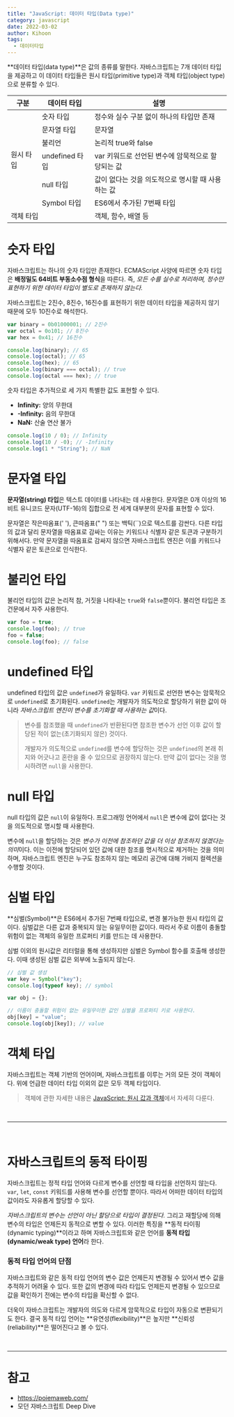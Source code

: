 ```yaml
---
title: "JavaScript: 데이터 타입(Data type)"
category: javascript
date: 2022-03-02
author: Kihoon
tags:
  - 데이터타입
---
```


**데이터 타입(data type)**은 값의 종류를 말한다. 자바스크립트는 7개 데이터 타입을 제공하고 이 데이터 타입들은 원시 타입(primitive type)과 객체 타입(object type)으로 분류할 수 있다.

<table>
  <thead>
    <th>구분</th>
    <th>데이터 타입</th>
    <th>설명</th>
  </thead>
  <tbody>
    <tr>
      <td rowspan="6">원시 타입</td>
      <td>숫자 타입</td>
      <td>정수와 실수 구분 없이 하나의 타입만 존재</td>
    </tr>
    <tr>
      <td>문자열 타입</td>
      <td>문자열</td>
    </tr>
    <tr>
      <td>불리언</td>
      <td>논리적 true와 false</td>
    </tr>
    <tr>
      <td>undefined 타입</td>
      <td>var 키워드로 선언된 변수에 암묵적으로 할당되는 값</td>
    </tr>
    <tr>
      <td>null 타입</td>
      <td>값이 없다는 것을 의도적으로 명시할 때 사용하는 값</td>
    </tr>
    <tr>
      <td>Symbol 타입</td>
      <td>ES6에서 추가된 7번째 타입</td>
    </tr>
    <tr>
      <td colspan="2">객체 타입</td>
      <td>객체, 함수, 배열 등</td>
    </tr>
  </tbody>
</table>

# 숫자 타입

자바스크립트는 하나의 숫자 타입만 존재한다. ECMAScript 사양에 따르면 숫자 타입은 **배정밀도 64비트 부동소수점 형식**을 따른다. 즉, _모든 수를 실수로 처리하며, 정수만 표현하기 위한 데이터 타입이 별도로 존재하지 않는다._

자바스크립트는 2진수, 8진수, 16진수를 표현하기 위한 데이터 타입을 제공하지 않기 때문에 모두 10진수로 해석한다.

```jsx
var binary = 0b01000001; // 2진수
var octal = 0o101; // 8진수
var hex = 0x41; // 16진수

console.log(binary); // 65
console.log(octal); // 65
console.log(hex); // 65
console.log(binary === octal); // true
console.log(octal === hex); // true
```

숫자 타입은 추가적으로 세 가지 특별한 값도 표현할 수 있다.

- **Infinity:** 양의 무한대
- **-Infinity:** 음의 무한대
- **NaN:** 산술 연산 불가

```jsx
console.log(10 / 0); // Infinity
console.log(10 / -0); // -Infinity
console.log(1 * "String"); // NaN
```

# 문자열 타입

**문자열(string) 타입**은 텍스트 데이터를 나타내는 데 사용한다. 문자열은 0개 이상의 16비트 유니코드 문자(UTF-16)의 집합으로 전 세계 대부분의 문자를 표현할 수 있다.

문자열은 작은따옴표(' '), 큰따옴표(" ") 또는 백틱(\`\`)으로 텍스트를 감싼다. 다른 타입의 값과 달리 문자열을 따옴표로 감싸는 이유는 키워드나 식별자 같은 토큰과 구분하기 위해서다. 만약 문자열을 따옴표로 감싸지 않으면 자바스크립트 엔진은 이를 키워드나 식별자 같은 토큰으로 인식한다.

# 불리언 타입

불리언 타입의 값은 논리적 참, 거짓을 나타내는 `true`와 `false`뿐이다. 불리언 타입은 조건문에서 자주 사용한다.

```jsx
var foo = true;
console.log(foo); // true
foo = false;
console.log(foo); // false
```

# undefined 타입

undefined 타입의 값은 `undefined`가 유일하다.
`var` 키워드로 선언한 변수는 암묵적으로 `undefined`로 초기화된다. `undefined`는 개발자가 의도적으로 할당하기 위한 값이 아니라 *자바스크립트 엔진이 변수를 초기화할 때 사용하는 값*이다.

> 변수를 참조했을 때 `undefined`가 반환된다면 참조한 변수가 선언 이후 값이 할당된 적이 없는(초기화되지 않은) 것이다.
>
> 개발자가 의도적으로 `undefined`를 변수에 할당하는 것은 `undefined`의 본래 취지와 어긋나고 혼란을 줄 수 있으므로 권장하지 않는다. 만약 값이 없다는 것을 명시하려면 `null`을 사용한다.

# null 타입

null 타입의 값은 `null`이 유일하다. 프로그래밍 언어에서 `null`은 변수에 값이 없다는 것을 의도적으로 명시할 때 사용한다.

변수에 `null`을 할당하는 것은 *변수가 이전에 참조하던 값을 더 이상 참조하지 않겠다는 의미*이다. 이는 이전에 할당되어 있던 값에 대한 참조를 명시적으로 제거하는 것을 의미하며, 자바스크립트 엔진은 누구도 참조하지 않는 메모리 공간에 대해 가비지 컬렉션을 수행할 것이다.

# 심벌 타입

**심벌(Symbol)**은 ES6에서 추가된 7번째 타입으로, 변경 불가능한 원시 타입의 값이다. 심벌값은 다른 값과 중복되지 않는 유일무이한 값이다. 따라서 주로 이름이 충돌할 위험이 없는 객체의 유일한 프로퍼티 키를 만드는 데 사용한다.

심벌 이외의 원시값은 리터럴을 통해 생성하지만 심벌은 Symbol 함수를 호출해 생성한다. 이때 생성된 심벌 값은 외부에 노출되지 않는다.

```jsx
// 심벌 값 생성
var key = Symbol("key");
console.log(typeof key); // symbol

var obj = {};

// 이름이 충돌할 위험이 없는 유일무이한 값인 심벌을 프로퍼티 키로 사용한다.
obj[key] = "value";
console.log(obj[key]); // value
```

# 객체 타입

자바스크립트는 객체 기반의 언어이며, 자바스크립트를 이루는 거의 모든 것이 객체이다. 위에 언급한 데이터 타입 이외의 값은 모두 객체 타입이다.

> 객체에 관한 자세한 내용은 [JavaScript: 원시 값과 객체](https://chamdom.blog/primitive-and-object)에서 자세히 다룬다.

<br />

---

<br />

# 자바스크립트의 동적 타이핑

자바스크립트는 정적 타입 언어와 다르게 변수를 선언할 때 타입을 선언하지 않는다. `var`, `let`, `const` 키워드를 사용해 변수를 선언할 뿐이다. 따라서 어떠한 데이터 타입의 값이라도 자유롭게 할당할 수 있다.

_자바스크립트의 변수는 선언이 아닌 할당으로 타입이 결정된다._ 그리고 재할당에 의해 변수의 타입은 언제든지 동적으로 변할 수 있다. 이러한 특징을 **동적 타이핑(dynamic typing)**이라고 하며 자바스크립트와 같은 언어를 **동적 타입(dynamic/weak type) 언어**라 한다.

### 동적 타입 언어의 단점

자바스크립트와 같은 동적 타입 언어의 변수 값은 언제든지 변경될 수 있어서 변수 값을 추적하기 어려울 수 있다. 또한 값의 변경에 따라 타입도 언제든지 변경될 수 있으므로 값을 확인하기 전에는 변수의 타입을 확신할 수 없다.

더욱이 자바스크립트는 개발자의 의도와 다르게 암묵적으로 타입이 자동으로 변환되기도 한다. 결국 동적 타입 언어는 **유연성(flexibility)**은 높지만 **신뢰성(reliability)**은 떨어진다고 볼 수 있다.

<br />

---

# 참고

- https://poiemaweb.com/
- 모던 자바스크립트 Deep Dive
